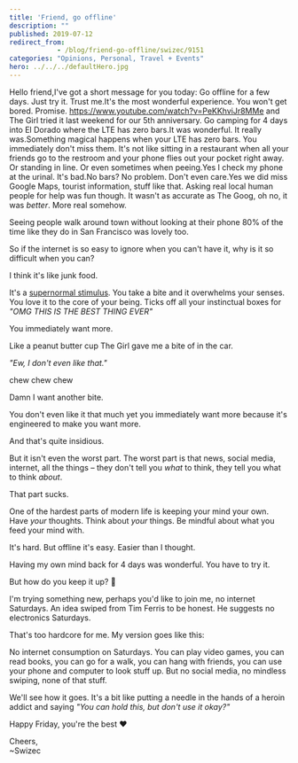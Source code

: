 ```yaml
---
title: 'Friend, go offline'
description: ""
published: 2019-07-12
redirect_from: 
            - /blog/friend-go-offline/swizec/9151
categories: "Opinions, Personal, Travel + Events"
hero: ../../../defaultHero.jpg
---
```

Hello friend,I&#x27;ve got a short message for you today: Go offline for a few days. Just try it. Trust me.It&#x27;s the most wonderful experience. You won&#x27;t get bored. Promise. https://www.youtube.com/watch?v=PeKKhviJr8MMe and The Girl tried it last weekend for our 5th anniversary. Go camping for 4 days into El Dorado where the LTE has zero bars.It was wonderful. It really was.Something magical happens when your LTE has zero bars. You immediately don&#x27;t miss them. It&#x27;s not like sitting in a restaurant when all your friends go to the restroom and your phone flies out your pocket right away. Or standing in line. Or even sometimes when peeing.Yes I check my phone at the urinal. It&#x27;s bad.No bars? No problem. Don&#x27;t even care.Yes we did miss Google Maps, tourist information, stuff like that. Asking real local human people for help was fun though. It wasn&#x27;t as accurate as The Goog, oh no, it was _better_. More real somehow.

Seeing people walk around town without looking at their phone 80% of the time like they do in San Francisco was lovely too.

So if the internet is so easy to ignore when you can&#x27;t have it, why is it so difficult when you can?

I think it&#x27;s like junk food.

It&#x27;s a [supernormal stimulus](https://en.wikipedia.org/wiki/Supernormal_stimulus). You take a bite and it overwhelms your senses. You love it to the core of your being. Ticks off all your instinctual boxes for _&quot;OMG THIS IS THE BEST THING EVER&quot;_

You immediately want more.

Like a peanut butter cup The Girl gave me a bite of in the car.

_&quot;Ew, I don&#x27;t even like that.&quot;_

chew chew chew

Damn I want another bite.

You don&#x27;t even like it that much yet you immediately want more because it&#x27;s engineered to make you want more.

And that&#x27;s quite insidious.

But it isn&#x27;t even the worst part. The worst part is that news, social media, internet, all the things – they don&#x27;t tell you _what_ to think, they tell you what to think _about_.

That part sucks.

One of the hardest parts of modern life is keeping your mind your own. Have _your_ thoughts. Think about _your_ things. Be mindful about what you feed your mind with.

It&#x27;s hard. But offline it&#x27;s easy. Easier than I thought.

Having my own mind back for 4 days was wonderful. You have to try it.

But how do you keep it up? 🤨

I&#x27;m trying something new, perhaps you&#x27;d like to join me, no internet Saturdays. An idea swiped from Tim Ferris to be honest. He suggests no electronics Saturdays.

That&#x27;s too hardcore for me. My version goes like this:

No internet consumption on Saturdays. You can play video games, you can read books, you can go for a walk, you can hang with friends, you can use your phone and computer to look stuff up. But no social media, no mindless swiping, none of that stuff.

We&#x27;ll see how it goes. It&#x27;s a bit like putting a needle in the hands of a heroin addict and saying _&quot;You can hold this, but don&#x27;t use it okay?&quot;_

Happy Friday, you&#x27;re the best ❤️

Cheers,  
~Swizec
